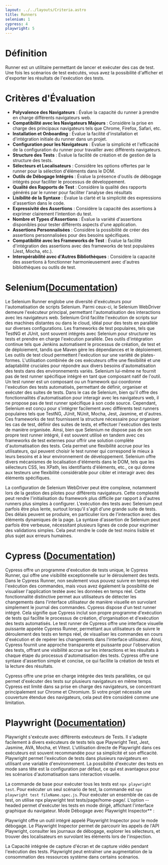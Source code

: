 ```yaml
---
layout: ../../layouts/Criteria.astro
title: Runners
selenium: 1
cypress: 4
playwright: 5
---
```




# Définition
Runner est un utilitaire permettant de lancer et exécuter des cas de test. Une fois les scénarios de test exécutés, vous avez la possibilité d'afficher et d'exporter les résultats de l'exécution des tests.
# Critères d'Évaluation
- **Polyvalence des Navigateurs** : Évalue la capacité du runner à prendre en charge différents navigateurs web.
- **Compatibilité avec les Navigateurs Majeurs** : Considère la prise en charge des principaux navigateurs tels que Chrome, Firefox, Safari, etc.
- **Installation et Onboarding** : Évalue la facilité d'installation et d'intégration initiale du runner dans un projet.
- **Configuration pour les Navigateurs** : Évalue la simplicité et l'efficacité de la configuration du runner pour travailler avec différents navigateurs.
- **Structure des Tests** : Évalue la facilité de création et de gestion de la structure des tests.
- **Sélecteurs et Localisateurs** : Considère les options offertes par le runner pour la sélection d'éléments dans le DOM.
- **Outils de Débogage Intégrés** : Évalue la présence d'outils de débogage intégrés pour faciliter le processus de développement.
- **Qualité des Rapports de Test** : Considère la qualité des rapports générés par le runner pour faciliter l'analyse des résultats
- **Lisibilité de la Syntaxe** : Évalue la clarté et la simplicité des expressions d'assertion dans le code.
- **Expressivité des Assertions** : Considère la capacité des assertions à exprimer clairement l'intention du test.
- **Nombre et Types d'Assertions** : Évalue la variété d'assertions disponibles pour tester différents aspects d'une application.
- **Assertions Personnalisées** : Considère la possibilité de créer des assertions personnalisées pour des besoins spécifiques.
- **Compatibilité avec les Frameworks de Test** : Évalue la facilité d'intégration des assertions avec des frameworks de test populaires (Jest, Mocha, etc.).
- **Interopérabilité avec d'Autres Bibliothèques** : Considère la capacité des assertions à fonctionner harmonieusement avec d'autres bibliothèques ou outils de test.

# Selenium([Documentation](https://www.lambdatest.com/blog/playwright-vs-selenium-vs-cypress/))

Le Selenium Runner englobe une diversité d'exécuteurs pour l'automatisation de scripts Selenium. Parmi ceux-ci, le Selenium WebDriver demeure l'exécuteur principal, permettant l'automatisation des interactions avec les navigateurs web. 
Selenium Grid facilite l'exécution de scripts sur des machines distantes ou dans le cloud, idéal pour des tests en parallèle sur diverses configurations. Les frameworks de test populaires, tels que TestNG et JUnit, sont souvent intégrés avec Selenium pour structurer les tests et prendre en charge l'exécution parallèle. 
Des outils d'intégration continue tels que Jenkins automatisent le processus de création, de test et de déploiement, tandis que Maven gère les dépendances et le déploiement. Les outils de test cloud permettent l'exécution sur une variété de plates-formes. L'utilisation combinée de ces exécuteurs offre une flexibilité et une adaptabilité cruciales pour répondre aux divers besoins d'automatisation des tests dans des environnements variés.
Selenium lui-même ne fournit pas de test runner spécifique intégré en tant que composant natif de l'outil. Un test runner est un composant ou un framework qui coordonne l'exécution des tests automatisés, permettant de définir, organiser et exécuter des suites de tests.
Dans le cas de Selenium, bien qu'il offre des fonctionnalités d'automatisation pour interagir avec les navigateurs web, il ne propose pas de test runner spécifique à son code source. Cependant, Selenium est conçu pour s'intégrer facilement avec différents test runners populaires tels que TestNG, JUnit, NUnit, Mocha, Jest, Jasmine, et d'autres. Ces frameworks de test fournissent la structure nécessaire pour organiser les cas de test, définir des suites de tests, et effectuer l'exécution des tests de manière organisée.
Ainsi, bien que Selenium ne dispose pas de son propre test runner intégré, il est souvent utilisé en tandem avec ces frameworks de test externes pour offrir une solution complète d'automatisation des tests. Cela permet une flexibilité accrue pour les utilisateurs, qui peuvent choisir le test runner qui correspond le mieux à leurs besoins et à leur environnement de développement.
<ThumbUpAlert>
Selenium offre divers mécanismes de localisation d'éléments dans le DOM, tels que les sélecteurs CSS, les XPath, les identifiants d'éléments, etc., ce qui donne aux testeurs une flexibilité considérable pour cibler et interagir avec des éléments spécifiques.
</ThumbUpAlert>

<ThumbDownAlert>
 La configuration de Selenium WebDriver peut être complexe, notamment lors de la gestion des pilotes pour différents navigateurs. Cette complexité peut rendre l'initialisation du framework plus difficile par rapport à d'autres runners plus simples à configurer.
</ThumbDownAlert>

<ThumbDownAlert>
L'exécution des tests avec Selenium peut parfois être plus lente, surtout lorsqu'il s'agit d'une grande suite de tests. Des délais peuvent se produire, en particulier lors de l'interaction avec des éléments dynamiques de la page.
</ThumbDownAlert>

<ThumbDownAlert>
La syntaxe d'assertion de Selenium peut parfois être verbeuse, nécessitant plusieurs lignes de code pour exprimer des validations simples. Cela peut rendre le code de test moins lisible et plus sujet aux erreurs humaines.
</ThumbDownAlert>

# Cypress ([Documentation](https://www.lambdatest.com/blog/playwright-vs-selenium-vs-cypress/))

Cypress offre un programme d'exécution de tests unique, le Cypress Runner, qui offre une visibilité exceptionnelle sur le déroulement des tests. Dans le Cypress Runner, non seulement vous pouvez suivre en temps réel l'exécution des commandes, mais vous avez également la possibilité de visualiser l'application testée avec les données en temps réel. Cette fonctionnalité distinctive permet aux utilisateurs de détecter les changements dans l'interface utilisateur de manière visuelle en survolant simplement le journal des commandes. 
Cypress dispose d'un test runner intégré. Cela signifie que Cypress inclut son propre programme d'exécution de tests qui facilite le processus de création, d'organisation et d'exécution des tests automatisés. Le test runner de Cypress offre une interface visuelle puissante appelée Cypress Runner, permettant aux utilisateurs de suivre le déroulement des tests en temps réel, de visualiser les commandes en cours d'exécution et de repérer les changements dans l'interface utilisateur.
Ainsi, Cypress fournit une approche transparente et puissante pour l'observation des tests, offrant une visibilité accrue sur les interactions et les résultats à chaque étape du processus d'automatisation des tests.
<ThumbUpAlert>
Cypress offre une syntaxe d'assertion simple et concise, ce qui facilite la création de tests et la lecture des résultats.
</ThumbUpAlert>

<ThumbUpAlert>
Cypress offre une prise en charge intégrée des tests parallèles, ce qui permet d'exécuter des tests sur plusieurs navigateurs en même temps.
</ThumbUpAlert>

<ThumbDownAlert>
Cypress est limité dans sa prise en charge des navigateurs, se concentrant principalement sur Chrome et Chromium. Si votre projet nécessite une couverture étendue des navigateurs, cela peut être considéré comme une limitation.
</ThumbDownAlert>

# Playwright ([Documentation](https://www.lambdatest.com/blog/playwright-vs-selenium-vs-cypress/))

Playwright s'exécute avec différents exécuteurs de Tests. Il s'adapte facilement à divers exécuteurs de tests tels que Playwright Test, Jest, Jasmine, AVA, Mocha, et Vitest.
L'utilisation directe de Playwright dans ces exécuteurs est souvent recommandée pour sa simplicité et son efficacité.
Playwright permet l'exécution de tests dans plusieurs navigateurs en utilisant une variable d'environnement.
La possibilité d'exécuter des tests en mode sans tête est la configuration par défaut, ce qui est avantageux pour les scénarios d'automatisation sans interaction visuelle.

La commande de base pour exécuter tous les tests est ```` npx playwright test ````.
Pour exécuter un seul scénario de test, la commande est ```` npx playwright test fileName.spec.js ````.
Pour exécuter un ensemble de cas de test, on utilise npx playwright test tests/page/home-page/.
L'option --headed permet d'exécuter les tests en mode dirigé, affichant l'interface graphique du navigateur.
Mode Débogage avec Playwright Inspector** :

Playwright offre un outil intégré appelé Playwright Inspector pour le mode débogage.
Le Playwright Inspector permet de parcourir les appels de l'API Playwright, consulter les journaux de débogage, explorer les sélecteurs, et trouver des localisateurs en survolant les éléments lors de l'inspection.

<ThumbUpAlert>
La Capacité intégrée de capture d'écran et de capture vidéo pendant l'exécution des tests.
</ThumbUpAlert>

<ThumbDownAlert>
   Playwright peut entraîner une augmentation de la consommation des ressources système dans certains scénarios.
</ThumbDownAlert>


